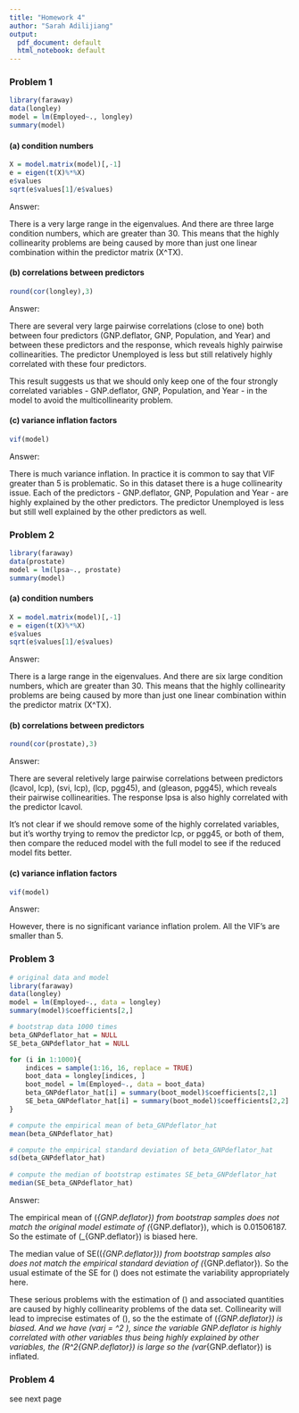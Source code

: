 ```yaml
---
title: "Homework 4"
author: "Sarah Adilijiang"
output:
  pdf_document: default
  html_notebook: default
---
```


### Problem 1
```r
library(faraway)
data(longley)
model = lm(Employed~., longley)
summary(model)
```


#### (a) condition numbers
```r
X = model.matrix(model)[,-1]
e = eigen(t(X)%*%X)
e$values
sqrt(e$values[1]/e$values)
```
Answer:

There is a very large range in the eigenvalues. And there are three large condition numbers, which are greater than 30. This means that the highly collinearity problems are being caused by more than just one linear combination within the predictor matrix \(X^TX\).


#### (b) correlations between predictors
```r
round(cor(longley),3)
```
Answer:

There are several very large pairwise correlations (close to one) both between four predictors (GNP.deflator, GNP, Population, and Year) and between these predictors and the response, which reveals highly pairwise collinearities. The predictor Unemployed is less but still relatively highly correlated with these four predictors.

This result suggests us that we should only keep one of the four strongly correlated variables - GNP.deflator, GNP, Population, and Year - in the model to avoid the multicollinearity problem.


#### (c) variance inflation factors
```r
vif(model)
```
Answer:

There is much variance inflation. In practice it is common to say that VIF greater than 5 is problematic. So in this dataset there is a huge collinearity issue. Each of the predictors - GNP.deflator, GNP, Population and Year - are highly explained by the other predictors. The predictor Unemployed is less but still well explained by the other predictors as well.



### Problem 2
```r
library(faraway)
data(prostate)
model = lm(lpsa~., prostate)
summary(model)
```


#### (a) condition numbers
```r
X = model.matrix(model)[,-1]
e = eigen(t(X)%*%X)
e$values
sqrt(e$values[1]/e$values)
```
Answer:

There is a large range in the eigenvalues. And there are six large condition numbers, which are greater than 30. This means that the highly collinearity problems are being caused by more than just one linear combination within the predictor matrix \(X^TX\).


#### (b) correlations between predictors
```r
round(cor(prostate),3)
```
Answer:

There are several reletively large pairwise correlations between predictors (lcavol, lcp), (svi, lcp), (lcp, pgg45), and (gleason, pgg45), which reveals their pairwise collinearities. The response lpsa is also highly correlated with the predictor lcavol.

It's not clear if we should remove some of the highly correlated variables, but it's worthy trying to remov the predictor lcp, or pgg45, or both of them, then compare the reduced model with the full model to see if the reduced model fits better.


#### (c) variance inflation factors
```r
vif(model)
```
Answer:

However, there is no significant variance inflation prolem. All the VIF's are smaller than 5.



### Problem 3
```r
# original data and model
library(faraway)
data(longley)
model = lm(Employed~., data = longley)
summary(model)$coefficients[2,]

# bootstrap data 1000 times
beta_GNPdeflator_hat = NULL
SE_beta_GNPdeflator_hat = NULL

for (i in 1:1000){
    indices = sample(1:16, 16, replace = TRUE)
    boot_data = longley[indices, ]
    boot_model = lm(Employed~., data = boot_data)
    beta_GNPdeflator_hat[i] = summary(boot_model)$coefficients[2,1]
    SE_beta_GNPdeflator_hat[i] = summary(boot_model)$coefficients[2,2]
}

# compute the empirical mean of beta_GNPdeflator_hat
mean(beta_GNPdeflator_hat)

# compute the empirical standard deviation of beta_GNPdeflator_hat
sd(beta_GNPdeflator_hat)
    
# compute the median of bootstrap estimates SE_beta_GNPdeflator_hat
median(SE_beta_GNPdeflator_hat)
```
Answer:

The empirical mean of \(\hat{\beta}_{GNP.deflator}\) from bootstrap samples does not match the original model estimate of \(\hat{\beta}_{GNP.deflator}\), which is 0.01506187. So the estimate of 
\(\hat{\beta}_{GNP.deflator}\) is biased here.

The median value of SE(\(\hat{\beta}_{GNP.deflator}\)) from bootstrap samples also does not match the empirical standard deviation of \(\hat{\beta}_{GNP.deflator}\). So the usual estimate of the SE for \(\hat{\beta_{GNP.deflator}}\) does not estimate the variability appropriately here.

These serious problems with the estimation of \(\beta\) and associated quantities are caused by highly collinearity problems of the data set. Collinearity will lead to imprecise estimates of \(\beta\), so the the estimate of 
\(\hat{\beta}_{GNP.deflator}\) is biased. And we have \(var\hat{\beta}_j = \sigma^2 \frac{1}{1-R^2_j} \frac{1}{S_{x_jx_j}}\), since the variable GNP.deflator is highly correlated with other variables thus being highly explained by other variables, the \(R^2_{GNP.deflator}\) is large so the \(var\hat{\beta}_{GNP.deflator}\) is inflated.



### Problem 4
see next page